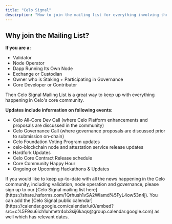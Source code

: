 ```yaml
---
title: "Celo Signal"
descirption: "How to join the mailing list for everything involving the Celo core community and owners who participate in governance."
---
```


## Why join the Mailing List?[](#why-join-the-mailing-list "Direct link to heading")

**If you are a:**

- Validator
- Node Operator
- Dapp Running Its Own Node
- Exchange or Custodian
- Owner who is Staking + Participating in Governance
- Core Developer or Contributor

Then Celo Signal Mailing List is a great way to keep up with everything happening in Celo's core community.

**Updates include information on following events:**

- Celo All-Core Dev Call (where Celo Platform enhancements and proposals are discussed in the community)
- Celo Governance Call (where governance proposals are discussed prior to submission on-chain)
- Celo Foundation Voting Program updates
- celo-blockchain node and attestation service release updates
- Hardfork Updates
- Celo Core Contract Release schedule
- Core Community Happy Hour
- Ongoing or Upcoming Hackathons & Updates

<Note>
  If you would like to keep up-to-date with all the news happening in the Celo
  community, including validation, node operation and governance, please sign up
  to our [Celo Signal mailing list
  here](https://share.hsforms.com/1Qrhush1vSA2WIamd%5FyL4ow53n4j).
</Note>

<Tip>
  You can add the [Celo Signal public
  calendar](https://calendar.google.com/calendar/u/0/embed?src=c%5F9su6ich1uhmetr4ob3sij6kaqs@group.calendar.google.com)
  as well which has relevant dates.
</Tip>
